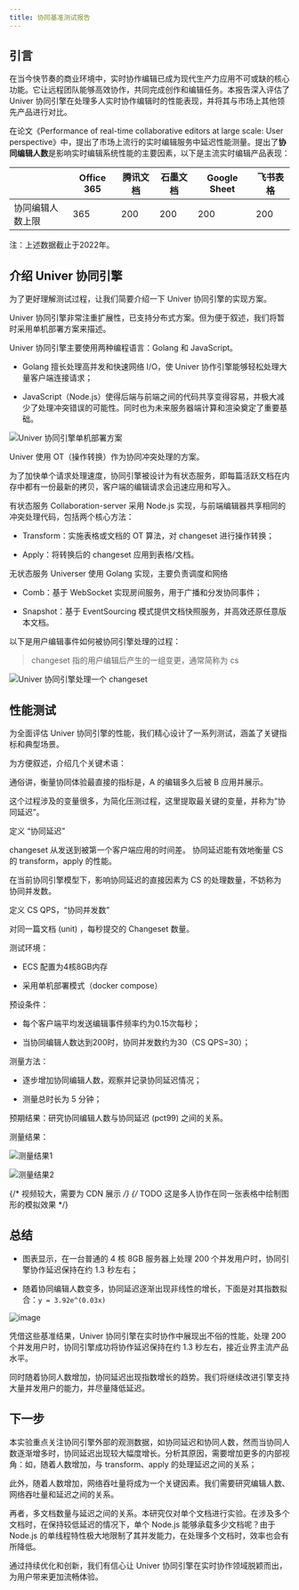 ```yaml
---
title: 协同基准测试报告
---
```


## 引言

在当今快节奏的商业环境中，实时协作编辑已成为现代生产力应用不可或缺的核心功能。它让远程团队能够高效协作，共同完成创作和编辑任务。本报告深入评估了 Univer 协同引擎在处理多人实时协作编辑时的性能表现，并将其与市场上其他领先产品进行对比。

在论文《Performance of real-time collaborative editors at large scale: User perspective》中，提出了市场上流行的实时编辑服务中延迟性能测量。提出了**协同编辑人数**是影响实时编辑系统性能的主要因素，以下是主流实时编辑产品表现：

|                  | Office 365 | 腾讯文档 | 石墨文档 | Google Sheet | 飞书表格 |
|------------------|------------|----------|----------|--------------|----------|
| 协同编辑人数上限 | 365        | 200      | 200      | 200          | 200      |

注：上述数据截止于2022年。

## 介绍 Univer 协同引擎

为了更好理解测试过程，让我们简要介绍一下 Univer 协同引擎的实现方案。

Univer 协同引擎非常注重扩展性，已支持分布式方案。但为便于叙述，我们将暂时采用单机部署方案来描述。

Univer 协同引擎主要使用两种编程语言：Golang 和 JavaScript。

- Golang 擅长处理高并发和快速网络 I/O，使 Univer 协作引擎能够轻松处理大量客户端连接请求；

- JavaScript（Node.js）使得后端与前端之间的代码共享变得容易，并极大减少了处理冲突错误的可能性。同时也为未来服务器端计算和渲染奠定了重要基础。

![Univer 协同引擎单机部署方案](./collaborative-benchmark/image1.png)

Univer 使用 OT（操作转换）作为协同冲突处理的方案。

为了加快单个请求处理速度，协同引擎被设计为有状态服务，即每篇活跃文档在内存中都有一份最新的拷贝，客户端的编辑请求会迅速应用和写入。

有状态服务 Collaboration-server 采用 Node.js 实现，与前端编辑器共享相同的冲突处理代码，包括两个核心方法：

- Transform：实施表格或文档的 OT 算法，对 changeset 进行操作转换；

- Apply：将转换后的 changeset 应用到表格/文档。

无状态服务 Universer 使用 Golang 实现，主要负责调度和网络

- Comb：基于 WebSocket 实现房间服务，用于广播和分发协同事件；

- Snapshot：基于 EventSourcing 模式提供文档快照服务，并高效还原任意版本文档。

以下是用户编辑事件如何被协同引擎处理的过程：

> changeset 指的用户编辑后产生的一组变更，通常简称为 cs

![Univer 协同引擎处理一个 changeset](./collaborative-benchmark/image2.png)

## 性能测试

为全面评估 Univer 协同引擎的性能，我们精心设计了一系列测试，涵盖了关键指标和典型场景。

为方便叙述，介绍几个关键术语：

通俗讲，衡量协同体验最直接的指标是，A 的编辑多久后被 B 应用并展示。

这个过程涉及的变量很多，为简化压测过程，这里提取最关键的变量，并称为“协同延迟”。

<Callout emoji="⏰">
  定义 “协同延迟”

  changeset 从发送到被第一个客户端应用的时间差。
  协同延迟能有效地衡量 CS 的 transform，apply 的性能。
</Callout>

在当前协同引擎模型下，影响协同延迟的直接因素为 CS 的处理数量，不妨称为
协同并发数。

<Callout emoji="🚀">
  定义 CS QPS，“协同并发数”

  对同一篇文档 (unit) ，每秒提交的 Changeset 数量。
</Callout>

测试环境：

- ECS 配置为4核8GB内存

- 采用单机部署模式（docker compose）

预设条件：

- 每个客户端平均发送编辑事件频率约为0.15次每秒；

- 当协同编辑人数达到200时，协同并发数约为30（CS QPS=30）；

测量方法：

- 逐步增加协同编辑人数，观察并记录协同延迟情况；

- 测量总时长为 5 分钟；

预期结果：研究协同编辑人数与协同延迟 (pct99) 之间的关系。

测量结果：

![测量结果1](./collaborative-benchmark/image3.png)

![测量结果2](./collaborative-benchmark/image4.png)

{/* 视频较大，需要为 CDN 展示 */}
{/* TODO 这是多人协作在同一张表格中绘制图形的模拟效果 */}

## 总结

- 图表显示，在一台普通的 4 核 8GB 服务器上处理 200 个并发用户时，协同引擎协作延迟保持在约 1.3 秒左右；

- 随着协同编辑人数变多，协同延迟逐渐出现非线性的增长，下面是对其指数拟合：`y = 3.92e^(0.03x)`

![image](./collaborative-benchmark/image5.png)

凭借这些基准结果，Univer 协同引擎在实时协作中展现出不俗的性能，处理 200 个并发用户时，协同引擎成功将协作延迟保持在约 1.3 秒左右，接近业界主流产品水平。

同时随着协同人数增加，协同延迟出现指数增长的趋势。我们将继续改进引擎支持大量并发用户的能力，并尽量降低延迟。

## 下一步

本实验重点关注协同引擎外部的观测数据，如协同延迟和协同人数，然而当协同人数逐渐增多时，协同延迟出现较大幅度增长。分析其原因，需要增加更多的内部视角：如，随着人数增加，与 transform、apply 的处理延迟之间的关系；

此外，随着人数增加，网络吞吐量将成为一个关键因素。我们需要研究编辑人数、网络吞吐量和延迟之间的关系。

再者，多文档数量与延迟之间的关系。本研究仅对单个文档进行实验。在涉及多个文档时，在保持较低延迟的情况下，单个 Node.js 能够承载多少文档呢？由于 Node.js 的单线程特性极大地限制了其并发能力，在处理多个文档时，效率也会有所降低。

通过持续优化和创新，我们有信心让 Univer 协同引擎在实时协作领域脱颖而出，为用户带来更加流畅体验。
